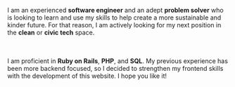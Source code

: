 I am an experienced **software engineer** and an adept **problem solver**
who is looking to learn and use my skills to help create a more sustainable and kinder
future. For that reason, I am actively looking for my next position in the **clean** or
**civic tech** space.

<br></br>I am proficient in **Ruby on Rails**, **PHP**, and **SQL**. My previous
experience has been more backend focused, so I decided to strengthen my frontend
skills with the development of this website. I hope you like it!
